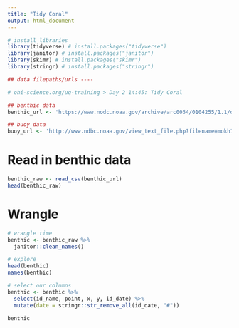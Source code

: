```yaml
---
title: "Tidy Coral"
output: html_document
---
```


```r
# install libraries
library(tidyverse) # install.packages("tidyverse")
library(janitor) # install.packages("janitor")
library(skimr) # install.packages("skimr")
library(stringr) # install.packages("stringr")

## data filepaths/urls ----

# ohi-science.org/uq-training > Day 2 14:45: Tidy Coral

## benthic data
benthic_url <- 'https://www.nodc.noaa.gov/archive/arc0054/0104255/1.1/data/0-data/cd08/100308OaAla03m.CSV'

## buoy data
buoy_url <- 'http://www.ndbc.noaa.gov/view_text_file.php?filename=mokh1h2010.txt.gz&dir=data/historical/stdmet/'

```

# Read in benthic data

```r

benthic_raw <- read_csv(benthic_url)
head(benthic_raw)

```

# Wrangle

```r
# wrangle time
benthic <- benthic_raw %>%
  janitor::clean_names()

# explore
head(benthic)
names(benthic)

# select our columns
benthic <- benthic %>%
  select(id_name, point, x, y, id_date) %>%
  mutate(date = stringr::str_remove_all(id_date, "#"))
  
benthic  
```


